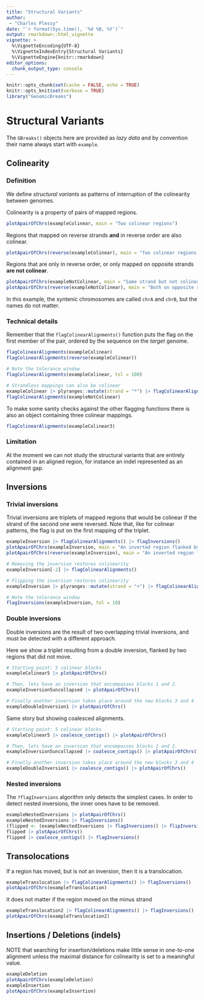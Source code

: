 ```yaml
---
title: "Structural Variants"
author: 
 - "Charles Plessy"
date: "`r format(Sys.time(), '%d %B, %Y')`"
output: rmarkdown::html_vignette
vignette: >
  %\VignetteEncoding{UTF-8}
  %\VignetteIndexEntry{Structural Variants}
  %\VignetteEngine{knitr::rmarkdown}
editor_options: 
  chunk_output_type: console
---
```


```r
knitr::opts_chunk$set(cache = FALSE, echo = TRUE)
knitr::opts_knit$set(verbose = TRUE)
library("GenomicBreaks")
```

# Structural Variants

The `GBreaks()` objects here are provided as _lazy data_ and by convention
their name always start with `example`.

## Colinearity

### Definition

We define _structural variants_ as patterns of interruption of the colinearity
between genomes.

Colinearity is a property of pairs of mapped regions.  

```r
plotApairOfChrs(exampleColinear, main = "Two colinear regions")
```

Regions that mapped on reverse strands **and** in reverse order are also colinear.

```r
plotApairOfChrs(reverse(exampleColinear), main = "Two colinear regions on different strands")
```

Regions that are only in reverse order, or only mapped on opposite strands
**are not colinear**.

```r
plotApairOfChrs(exampleNotColinear, main = "Same strand but not colinear")
plotApairOfChrs(reverse(exampleNotColinear), main = "Both on opposite strand but not colinear")
```

In this example, the syntenic chromosomes are called `chrA` and `chrB`, but the
names do not matter.

### Technical details

Remember that the `flagColinearAlignments()` function puts the flag on the first
member of the pair, ordered by the sequence on the _target_ genome.

```r
flagColinearAlignments(exampleColinear)
flagColinearAlignments(reverse(exampleColinear))

# Note the tolerance window
flagColinearAlignments(exampleColinear, tol = 100)

# Strandless mappings can also be colinear
exampleColinear |> plyranges::mutate(strand = "*") |> flagColinearAlignments()
flagColinearAlignments(exampleNotColinear)
```

To make some sanity checks against the other flagging functions there is also
an object containing three colinear mappings.

```r
flagColinearAlignments(exampleColinear3)
```

### Limitation

At the moment we can not study the structural variants that are entirely
contained in an aligned region, for instance an indel represented as an
alignment gap.

## Inversions

### Trivial inversions

Trivial inversions are triplets of mapped regions that would be colinear if the
strand of the second one were reversed.  Note that, like for colinear patterns,
the flag is put on the first mapping of the triplet.

```r
exampleInversion |> flagColinearAlignments() |> flagInversions()
plotApairOfChrs(exampleInversion, main = "An inverted region flanked by colinear regions")
plotApairOfChrs(reverse(exampleInversion), main = "An inverted region flanked by colinear regions (opposite strands)")

# Removing the inversion restores colinearity
exampleInversion[-2] |> flagColinearAlignments()

# Flipping the inversion restores colinearity
exampleInversion |> plyranges::mutate(strand = "+") |> flagColinearAlignments()

# Note the tolerance window
flagInversions(exampleInversion, tol = 10)
```

### Double inversions

Double inversions are the result of two overlapping trivial inversions, and
must be detected with a different approach.

Here we show a triplet resulting from a double inversion, flanked by two
regions that did not move.

```r
# Starting point: 5 colinear blocks
exampleColinear5 |> plotApairOfChrs()

# Then, lets have an inversion that encompasses blocks 1 and 2.
exampleInversion5uncollapsed |> plotApairOfChrs()

# Finally another inversion takes place around the new blocks 3 and 4
exampleDoubleInversion1 |> plotApairOfChrs()
```

Same story but showing coalesced alignments.

```r
# Starting point: 5 colinear blocks
exampleColinear5 |> coalesce_contigs() |> plotApairOfChrs()

# Then, lets have an inversion that encompasses blocks 1 and 2.
exampleInversion5uncollapsed |> coalesce_contigs() |> plotApairOfChrs()

# Finally another inversion takes place around the new blocks 3 and 4
exampleDoubleInversion1 |> coalesce_contigs() |> plotApairOfChrs()
```

### Nested inversions

The `?flagInversions` algorithm only detects the simplest cases.  In order to
detect nested inversions, the inner ones have to be removed.

```r
exampleNestedInversions |> plotApairOfChrs()
exampleNestedInversions |> flagInversions()
(flipped <- (exampleNestedInversions |> flagInversions() |> flipInversions()))
flipped |> plotApairOfChrs()
flipped |> coalesce_contigs() |> flagInversions()
```

## Transolocations

If a region has moved, but is not an inversion, then it is a translocation.

```r
exampleTranslocation |> flagColinearAlignments() |> flagInversions()
plotApairOfChrs(exampleTranslocation)
```

It does not matter if the region moved on the minus strand
```r
exampleTranslocation2 |> flagColinearAlignments() |> flagInversions()
plotApairOfChrs(exampleTranslocation2)
```

## Insertions / Deletions (indels)

NOTE that searching for insertion/deletions make little sense in one-to-one
alignment unless the maximal distance for colinearity is set to a meaningful
value.

```r
exampleDeletion
plotApairOfChrs(exampleDeletion)
exampleInsertion
plotApairOfChrs(exampleInsertion)
```
